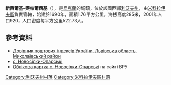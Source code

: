 {{coord|49|32|32|N|23|50|41|E|scale:100000|display=title}}

'''新西爾基-奧帕爾西基'''（{{lang-uk|Новосілки-Опарські}}），是[[烏克蘭|烏克蘭]]的城鎮，位於該國西部[[利沃夫州|利沃夫州]]，由[[米科拉伊夫區|米科拉伊夫區]]負責管轄，始建於1690年，面積1.76平方公里，海拔高度285米，2001年人口920，人口密度每平方公里522.73人。

==參考資料==
*[https://web.archive.org/web/20160216134314/http://www.uaidx.com/13/292/index Довідник поштових індексів України. Львівська область. Миколаївський район]
*[http://w1.c1.rada.gov.ua/pls/z7503/A005?rf7571=20204 с. Новосілки-Опарські]
* [http://w1.c1.rada.gov.ua/pls/z7503/A005?rf7571=20204 Облікова картка с. Новосілки-Опарські] на сайті ВРУ

[[Category:利沃夫州村落|Category:利沃夫州村落]]
[[Category:米科拉伊夫區村落|Category:米科拉伊夫區村落]]


{{Lviv-geo-stub}}
